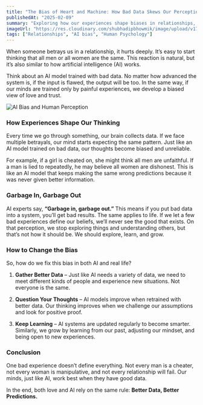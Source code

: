 ```yaml
---
title: "The Bias of Heart and Machine: How Bad Data Skews Our Perception"
publishedAt: "2025-02-09"
summary: "Exploring how our experiences shape biases in relationships, just like AI models trained on bad data, and how we can break free from flawed perceptions."
imageUrl: "https://res.cloudinary.com/shubhadipbhowmik/image/upload/v1739125133/portfolio/blogs/relationship-bias-ai-bad-data-mindset_y7csd5.png"
tags: ["Relationships", "AI bias", "Human Psychology"]
---
```


When someone betrays us in a relationship, it hurts deeply. It’s easy to start thinking that all men or all women are the same. This reaction is natural, but it’s also similar to how artificial intelligence (AI) works.

Think about an AI model trained with bad data. No matter how advanced the system is, if the input is flawed, the output will be too. In the same way, if our minds are trained only by painful experiences, we develop a biased view of love and trust.

![AI Bias and Human Perception](https://res.cloudinary.com/shubhadipbhowmik/image/upload/v1739125133/portfolio/blogs/relationship-bias-ai-bad-data-mindset_y7csd5.png "Exploring how AI bias and human perception are shaped by bad data.")

### **How Experiences Shape Our Thinking**

Every time we go through something, our brain collects data. If we face multiple betrayals, our mind starts expecting the same pattern. Just like an AI model trained on bad data, our thoughts become biased and unreliable.

For example, if a girl is cheated on, she might think all men are unfaithful. If a man is lied to repeatedly, he may believe all women are dishonest. This is like an AI model that keeps making the same wrong predictions because it was never given better information.

### **Garbage In, Garbage Out**

AI experts say, **“Garbage in, garbage out.”** This means if you put bad data into a system, you’ll get bad results. The same applies to life. If we let a few bad experiences define our beliefs, we’ll never see the good that exists. On that perception, we stop exploring things and understanding others, but that’s not how it should be. We should explore, learn, and grow.

### **How to Change the Bias**

So, how do we fix this bias in both AI and real life?

1. **Gather Better Data** – Just like AI needs a variety of data, we need to meet different kinds of people and experience new situations. Not everyone is the same.

2. **Question Your Thoughts** – AI models improve when retrained with better data. Our thinking improves when we challenge our assumptions and look for positive proof.

3. **Keep Learning** – AI systems are updated regularly to become smarter. Similarly, we grow by learning from our past, adjusting our mindset, and being open to new experiences.

### **Conclusion**

One bad experience doesn’t define everything. Not every man is a cheater, not every woman is manipulative, and not every relationship will fail. Our minds, just like AI, work best when they have good data.

In the end, both love and AI rely on the same rule: **Better Data, Better Predictions.**
